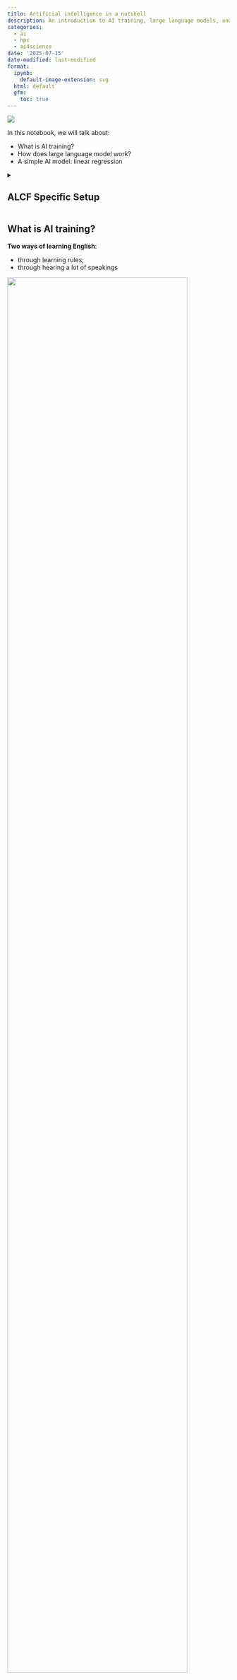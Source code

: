 ```yaml
---
title: Artificial intelligence in a nutshell
description: An introduction to AI training, large language models, and a simple AI model example using linear regression.
categories:
  - ai
  - hpc
  - ai4science
date: '2025-07-15'
date-modified: last-modified
format:
  ipynb:
    default-image-extension: svg
  html: default
  gfm:
    toc: true
---
```


[![](https://colab.research.google.com/assets/colab-badge.svg)](https://colab.research.google.com/github/saforem2/intro-hpc-bootcamp-2025/blob/main/docs/00-intro-AI-HPC/6-linear-regression/index.ipynb)

In this notebook, we will talk about:

- What is AI training?
- How does large language model work?
- A simple AI model: linear regression

<details closed><summary><h2>ALCF Specific Setup</h2></summary>

## How to run this notebook on Polaris

- Go to <https://jupyter.alcf.anl.gov>, and click "Login Polaris"
- After login, select `ALCFAITP` project and `ALCFAITP` queue during the
  lecture (use `debug` queue outside of the lecture)
- Load the notebook and select "datascience/conda-2023-01-10" python kernel

::: {#fig-jupyter}

![](../figures/jupyter1.png)
![](../figures/jupyter2.png)

:::

**How to run this notebook on Google Colab**

- Go to https://colab.research.google.com/, sign in or sign up
- "File"-> "open notebook"
- Choose `01_intro_AI_on_Supercomputer/01_linear_regression_sgd.ipynb` from the list

  ![Google Colab](../figures/colab.png)

</details>

## What is AI training?

**Two ways of learning English**:

- through learning rules;
- through hearing a lot of speakings

::: {#fig-data-driven}

![](../figures/data_driven.png){width="90%"}

Data Driven Learning
:::

I learned English in my middle school, and memorized a lot of grammar rules in
my mind.
Every time when I speak, I try to follow the grammar rules as much as I can.
But I always break the rules.

However, my daugher learned English differently.
She learns speaking by hearing a lot of speaking from TV, teachers, classmates,
and her older brother.
The fact is that, she seldomly breaks grammar rules. This way of learning by
observing patterns is very powerful! This is the essence of AI or data driven
science.

## How does large language model work?

Large Language Models, like GPT, function by pre-training on extensive datasets
to learn language patterns, utilizing transformer architecture for contextual
understanding, and can be fine-tuned for specific tasks, enabling them to
generate coherent and contextually relevant text based on provided inputs.

::: {#fig-llm}

![](../figures/llm2.png)
![](../figures/chatgpt_response.png)

:::


**More complicated example**:


::: {.flex-container}

::: {.flex-item style="width:43%"}
![Poem about Albert Einstein](../figures/chatgpt_poem.png)
:::

::: {.flex-item style="width:49.2%"}
![Poem about Martin Luther](../figures/martin.png)
:::

:::

You can do this on https://chat.openai.com

## Simplest AI model example: linear regression

This example is adopted from Bethany Lusch, ALCF.

Linear regression is the simplest example learning from existing data for
future prediction.

::: {#fig-excel-linear-regression}

![](../figures/excel_linear_regression.jpg)

Linear regression in Excel
:::


We're going to review the math involved in this process to help understand how
training an AI works.

First we will load some tools that others wrote and we can use to help us work.

- [Pandas](https://pandas.pydata.org/docs/): a toolkit for working with row vs.
  column data, like excel sheets, and CSV (Comma Seperated Values) files.
- [Numpy](https://numpy.org/doc/): a toolkit for managing arrays, vectors,
  matrices, etc, doing math with them, slicing them up, and many other handy
  things.
- [Matplotlib](https://matplotlib.org/stable/index.html): a toolkit for
  plotting data


```python
import os
os.environ["FORCE_COLOR"] = "1"
os.environ["TTY_INTERACTIVE"] = "1"
import ambivalent

import matplotlib.pyplot as plt
import seaborn as sns

plt.style.use(ambivalent.STYLES['ambivalent'])
sns.set_context("notebook")
plt.rcParams["figure.figsize"] = [6.4, 4.8]

import pandas as pd
import numpy as np
import matplotlib.pyplot as plt
import IPython.display as ipydis
import time

import ezpz
from rich import print
```

### Dataset

We used a realestate dataset from Kaggle to produce this reduced dataset.

This dataset contains the _sale price_ and _above ground square feet_ of many
houses.
We can use this data for our linear regression.

We use Pandas to read the data file which is stored as Comma Separated Values
(CSV) and print the column labels.

CSV files are similar to excel sheets.

```python
! [ -e ./slimmed_realestate_data.csv ] || wget https://raw.githubusercontent.com/argonne-lcf/ai-science-training-series/main/01_intro_AI_on_Supercomputer/slimmed_realestate_data.csv
data = pd.read_csv('slimmed_realestate_data.csv')
print(data.columns)
```

Now pandas provides some helpful tools for us to inspect our data.

It provides a `plot()` function that, behind the scenes, is calling into the
_Matplotlib_ library and calling the function
[matplotlib.pyplot.plot()](https://matplotlib.org/stable/api/_as_gen/matplotlib.pyplot.plot.html).

In this case, we simply tell it the names of the columns we want as our _x_ and
_y_ values and the `style` (`'.'` tells `matplotlib` to use a small dot to
represent each data point).

```python
data.plot(x='GrLivArea', y='SalePrice',style='o', alpha=0.8, markeredgecolor="#222")
```

or, even better yet, use [`seaborn`](https://seaborn.pydata.org/) to plot the
data:

```python
sns.jointplot(
    x="GrLivArea",
    y="SalePrice",
    data=data,
    kind='reg',
    color=(216 / 255.0, 100 / 255.0, 50 / 255.0, 0.33),
)
```

### Theory of linear regression

The goal of learning regression is to find a line that is closest to all the points. 

The slope and intercept of such a line $y = m x + b$ can be found as: 

$$m = { n (\Sigma xy) - (\Sigma x) (\Sigma y) \over n (\Sigma x^2) - (\Sigma x)^2 } $$

$$b = { (\Sigma y) (\Sigma x^2) - (\Sigma x) (\Sigma xy) \over n (\Sigma x^2) - (\Sigma x)^2 } $$

Details derivation of this can be found [here](https://en.wikipedia.org/wiki/Simple_linear_regression).

We'll break this calculation into a few steps to help make it easier.

First lets define $x$ and $y$. $x$ will be our _above ground square footage_
and $y$ will be _sale price_.
In our equations we have a few different values
we need, such as $n$ which is just the number of points we have:

```python
n = len(data)
```

Then we need our $x$ and $y$ by selecting only the column we care about for
each one.
Note about data formats: `data` is a Pandas
[DataFrame](https://pandas.pydata.org/docs/reference/api/pandas.DataFrame.html#pandas.DataFrame)
object which has rows and columns; `data['GrLivArea']` is a Pandas
[Series](https://pandas.pydata.org/docs/reference/api/pandas.Series.html)
object which only has rows; then we also convert from _Pandas_ data formats (in
this case a _Series_) to _Numpy_ data formats using the `to_numpy()` function
which is part of the Pandas _Series_ object.

```python
x = data['GrLivArea'].to_numpy()
y = data['SalePrice'].to_numpy()
```

Now we will calculate $\Sigma xy$, $\Sigma x$, $\Sigma y$, and $\Sigma x^2$:

```python
sum_xy = np.sum(x*y)
sum_x = np.sum(x)
sum_y = np.sum(y)
sum_x2 = np.sum(x*x)
```

The denominator in the equation for $m$ and $b$ are the same so we can
calculate that once:

```python
denominator = n * sum_x2 - sum_x * sum_x
```

Then we can calculate our fit values:

```python
m = (n * sum_xy - sum_x * sum_y) / denominator
b = (sum_y * sum_x2 - sum_x * sum_xy) / denominator
print('y = %f * x + %f' % (m,b))

# saving these for later comparison
m_calc = m
b_calc = b
```

Now we can plot the fit results with our data to see how we did.

First we define a plotting function because we're going to do this often and we
want to reuse our code:

```python
def plot_data(x,y,m,b,plt = plt):
   # plot our data points with 'bo' = blue circles
   plt.plot(x, y, 'o', alpha=0.8, markeredgecolor="#222")
   # create the line based on our linear fit
   # first we need to make x points
   # the 'arange' function generates points between two limits (min,max)
   linear_x = np.arange(x.min(),x.max())
   # now we use our fit parameters to calculate the y points based on our x points
   linear_y = linear_x * m + b
   # plot the linear points using 'r-' = red line
   plt.plot(linear_x, linear_y, 'r-', label='fit')
```

Now can use this function to plot our results:

```python
plot_data(x,y,m,b)
```

### Training through Stochastic Gradient Descent (SGD)

SGD is a common method in AI for training deep neural networks on large
datasets.
It is an iterative method for optimizing a loss function that we get
to define.
We will use this simple linear regression to demonstrate how it
works.

#### The model

In AI, neural networks are often referred to as a _model_ because, once fully
trained, they should model (AKA predict) the behavior of our system.
In our example, the system is how house prices vary based on house size.
We know our system is roughly driven by a linear function:

$$\hat{y_i}(x_i) = m * x_i + b $$

We just need to figure out $m$ and $b$. Let's create a function that calculates
our model given $x$, $m$, and $b$.

```python
def model(x,m,b):
   return m * x + b
```

#### The Loss Function

A _loss function_, or _objective function_, is something we define and is based
on what we want to achieve.
In the method of SGD, it is our goal to minimize (or make close to zero) the
values calculated from the _loss function_.
In our example, we ideally want the prediction of our _model_ to be equal to
the actual data, though we will settle for "as close as possible".

So we will select our _loss function_ to be the [Mean Squared Error](https://en.wikipedia.org/wiki/Mean_squared_error) function:

$$ L(y_i,\hat{y_i}) = (y_i - \hat{y_i}(x_i))^2 $$

where $y_i$ is our $i^{th}$ entry in the `data['SalePrice']` vector and
$\hat{y_i}$ is the prediction based on evaluting $m * x_i + b$.

This function looks like the figure below when we plot it with 
$x=y_i - \hat{y_i}(x_i)$
and we we want to be down near 
$y_i - \hat{y_i}(x_i) = 0$
which indicates that our $y_i$ is as close as possible to $\hat{y_i}$.

::: {#fig-loss-func}

![](../figures/loss_func.png)

Loss function for linear regression
:::

Here we crate a function that calculates this for us.

```python
def loss(x,y,m,b):
   y_predicted = model(x,m,b)
   return np.power( y - y_predicted, 2 )
```

#### Minimizing the Loss Function

We want to use the loss function in order to guide how to update $m$ and $b$ to
better model our system.
In calculus we learn to minimize a function with
respect to a variable you calculate the _partial derivative_ with respect to
the variable you want to vary.

$$ { \partial L \over \partial m } = 0 $$

The location of the solution to this is the minimum as shown in the figure
above.
We can write down the partial derivative of the loss function as:

$$ { \partial L \over \partial m } = -2 x_i (y_i - \hat{y_i}(x_i)) $$
$$ { \partial L \over \partial b } = -2 (y_i - \hat{y_i}(x_i)) $$

We can use this to calculate an adjustment to $m$ and $b$ that will reduce the
loss function, effectively improving our fitting parameters.
This is done using this equation:

$$ m' = m - \eta { \partial L \over \partial m }$$
$$ b' = b - \eta { \partial L \over \partial b }$$

Here our original $m$ and $b$ are adjusted by the partial derivative multiplied
by some small factor, $\eta$, called the _learning rate_. This learning rate is
very important in our process and must be tuned for every problem.

In our example, the selection of the learning rate essentially defines how
close we can get to the minimum, AKA the best fit solution.
This figure shows
what happens when we pick a large learning rate.
We first select a starting
point in our loss function (typically randomly), then every update from $m$/$b$
to $m'$/$b'$ results in a shift to somewhere else on our loss function
(following the red arrows).
In this example, our learning rate ($\eta$) has
been selected too large such that we bounce back and forth around the minimum,
never reaching it.

::: {#fig-parabola-largeLR}
![](../figures/parabola_largeLR.png)

Large LR
:::

If we select a smaller learning we can see better behavior in the next figure.

::: {#fig-parabola-smallLR}

![](../figures/parabola_smallLR.png)

Small LR
:::

Though, keep in mind, too small a learning rate results is so little progress
toward the minimum that you may never reach it!

A pit fall of SGD that one must be aware of is when your loss function is
complex, with many minima.
The next figure shows such a case, in which we
select a small learning rate and our starting point happens to be near a local
minimum that is not the lowest minimum.
As shown, we do reach a minimum, but it
isn't the lowest minimum in our loss function.
It could be that we randomly
select a starting point near the minimum we care about, but we should build
methods that are more robust against randomly getting the right answer.

::: {#fig-local-min-smallLR}

![](../figures/local_min_smallLR.png)

Local minimal with small LR
:::

Then, if we increase our learning rate too much, we bounce around again.

::: {#fig-local-min-largeLR}

![](../figures/local_min_largeLR.png)

Local minimal with large LR
:::

What we want to do in this situation is start with a large learning rate and
slowly reduce its size as we progress.
That is shown in this next figure.

::: {#fig-local-min-variableLR}

![](../figures/local_min_variableLR.png)

Local min with variable LR
:::

As you can see, this process is not perfect and could still land in a local
minimum, but it is important to be aware of these behaviors as you utilize SGD
in machine learning.

So let's continue, we'll build functions we can use to update our fit
parameters, $m$ and $b$.

```python
def updated_m(x,y,m,b,learning_rate):
   dL_dm = - 2 * x * (y - model(x,m,b))
   dL_dm = np.mean(dL_dm)
   return m - learning_rate * dL_dm

def updated_b(x,y,m,b,learning_rate):
   dL_db = - 2 * (y - model(x,m,b))
   dL_db = np.mean(dL_db)
   return b - learning_rate * dL_db
```

## Putting it together

We can now randomly select our initial slope and intercept:

```python
m = 5.
b = 1000.
print(f"y_i = {m:.2f} * x + {b:.2f}")
# print('y_i = %.2f * x + %.2f' % (m,b))
```

Then we can calculate our Loss function:

```python
l = loss(x,y,m,b)
print(f'first 10 loss values: {l[:10]}')
```

```python
learning_rate = 1e-9
m = updated_m(x,y,m,b,learning_rate)
b = updated_b(x,y,m,b,learning_rate)
print('y_i = %.2f * x + %.2f     previously calculated: y_i = %.2f * x + %.2f' % (m,b,m_calc,b_calc))
plot_data(x,y,m,b)
```

```python
# set our initial slope and intercept
m = 5.
b = 1000.
# batch_size = 60
# set a learning rate for each parameter
learning_rate_m = 1e-7
learning_rate_b = 1e-1
# use these to plot our progress over time
loss_history = []
# convert panda data to numpy arrays, one for the "Ground Living Area" and one for "Sale Price"
data_x = data['GrLivArea'].to_numpy()
data_y = data['SalePrice'].to_numpy()
# we run our loop N times
loop_N = 30
for i in range(loop_N):
    # update our slope and intercept based on the current values
    m = updated_m(data_x,data_y,m,b,learning_rate_m)
    b = updated_b(data_x,data_y,m,b,learning_rate_b)

    # calculate the loss value
    loss_value = np.mean(loss(data_x,data_y,m,b))

    # keep a history of our loss values
    loss_history.append(loss_value)

    # print our progress
    mstr = " ".join([
        f"[{i:03d}]",
        f"dy_i = {m:.2f} * x + {b:.2f}",
        f"previously calculated: y_i = {m_calc:.2f} * x + {b_calc:.2f}",
        f"loss: {loss_value:.2f}",
    ])
    print(mstr)
    # print(
    #         '[%03d]  dy_i = %.2f * x + %.2f     previously calculated: y_i = %.2f * x + %.2f    loss: %f' % (i,m,b,m_calc,b_calc,loss_value))

    # close/delete previous plots
    plt.close('all')

    dfigsize = plt.rcParams['figure.figsize']
    # create a 1 by 2 plot grid
    fig,ax = plt.subplots(1,2, figsize=(dfigsize[0]*2,dfigsize[1]))
    # lot our usual output
    plot_data(data_x,data_y,m,b,ax[0])

    # here we also plot the calculated linear fit for comparison
    line_x = np.arange(data_x.min(),data_x.max())
    line_y = line_x * m_calc + b_calc
    ax[0].plot(line_x,line_y, color="#000", linestyle=":" ,label='calculated')
    # add a legend to the plot and x/y labels
    ax[0].legend()
    ax[0].set_xlabel('square footage')
    ax[0].set_ylabel('sale price')

    # plot the loss 
    loss_x = np.arange(0,len(loss_history))
    loss_y = np.asarray(loss_history)
    ax[1].plot(loss_x,loss_y, 'o-')
    ax[1].set_yscale('log')
    ax[1].set_xlabel('loop step')
    ax[1].set_ylabel('loss')
    plt.show()
    # gives us time to see the plot
    time.sleep(2.5)
    # clears the plot when the next plot is ready to show.
    ipydis.clear_output(wait=True)
```

## Homework

### Mini Batch Training

In AI, datasets are often very large and cannot be processed all at once as is
done in the loop above.
The data is instead randomly sampled in smaller
_batches_ where each _batch_ contains `batch_size` inputs.

How can you change the loop above to sample the dataset in smaller batches?

Hint: Our `data` variable is a Pandas `DataFrame` object, search for "how to
sample a DataFrame".

Instead of using the entire dataset like:

```python
data_x = data['GrLivArea'].to_numpy()
data_y = data['SalePrice'].to_numpy()
```

Use

```python
data_batch = data.sample(batch_size)
data_x = data_batch['GrLivArea'].to_numpy()
data_y = data_batch['SalePrice'].to_numpy()
```

You also have to adjust the loop_N accordingly to make sure that it loop over the entire datasets the same number of times.

```python
loop_N = 30*len(data)//batch_size
```

Please plot your learning curve for different batch size, such as 32, 64, 128, 256, 512. 

### Learning rate issue (Bonus)

As described above, if the learning rate is too large, it will affect the convergence. Do your training with (batch_size = 64, learning_rate_m = 1e-7, learning_rate_b = 1e-1). Then linearly increase the batch size and learning rate until you see the training does not converge. 

```
(64, 1e-7, 1e-1)*1
(64, 1e-7, 1e-1)*2
(64, 1e-7, 1e-1)*4
(64, 1e-7, 1e-1)*8
...
```

**How to submit your homework**

- Fork the github repo to your personal github 
- Make change to the 01_linear_regression_sgd.ipynb, and then push to your personal github
- Provide the link of 01_linear_regression_sgd in the personal github. 

<!--
Follow the below instruction on how to do this: 
https://github.com/argonne-lcf/ai-science-training-series/blob/main/00_introToAlcf/03_githubHomework.md
-->

<details closed><summary><h2>Homework Answer</h2></summary>

Let us define a train function which allow us to try different hyperparameter setups.

```python
x = data['GrLivArea'].to_numpy()
y = data['SalePrice'].to_numpy()

def train(batch_size, epochs=30, learning_rate_m = 1e-7, learning_rate_b = 1e-1):
    loss_history = []
    num_batches = len(data)//batch_size
    loop_N = epochs*num_batches
    m = 5.
    b = 1000.
    for i in range(loop_N):
        data_batch = data.sample(batch_size)
        data_x = data_batch['GrLivArea'].to_numpy()
        data_y = data_batch['SalePrice'].to_numpy()
        # update our slope and intercept based on the current values
        m = updated_m(data_x,data_y,m,b,learning_rate_m)
        b = updated_b(data_x,data_y,m,b,learning_rate_b)

        # calculate the loss value
        loss_value = np.mean(loss(data_x,data_y,m,b))

        # keep a history of our loss values
        loss_history.append(loss_value)
    #loss_last_epoch = np.sum(loss_history[-num_batches:]*batch_size)/len(data)
    return m, b, np.mean(loss(x,y,m,b))
```

## Minibatch training

```python
print('previously calculated: y_i = %.2f * x + %.2f    loss: %f\n=======================================' % (m_calc,b_calc,loss_value))


for bs in 64, 128, 256, 512:
    m, b, l = train(bs, epochs=30)
    print(f"batch size: {bs}, m={m:.4f}, b={b:.4f}, loss={l:.4f}")
```

We see that eventually, we all get similar results with the minibatch training. Of course, here, we still keep the same learning rate. A gene

## Learning rate

```python
for i in 1, 2, 4, 8:
    bs, lrm, lrb = np.array([64, 1e-7, 1e-1])*i
    bs = int(bs)
    m, b, l = train(int(bs), epochs=30, learning_rate_m = lrm, learning_rate_b = lrb)
    print(f"batch size: {bs}, m={m:.4f}, b={b:.4f}, loss={l:.4f}")
```

We can see that, if we increase the batch size and the learning rate
proportionally, at certain point, it does not converge for example for the case
batch size = 512. To increase the learning rate proportional to the batch size
is a general practice. However, if the learning rate is too large, it will
continue to move around without finding a local minimum. One trick, people can
do is to start with a smaller learning rate in the first few steps / epochs,
and once the optimization becomes stable, increase the learning rate
proportional to the batch size. 

</details>
